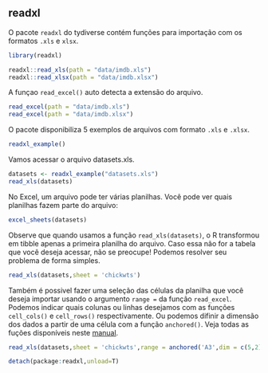 ## readxl

O pacote `readxl` do tydiverse contém funções para importação com os formatos `.xls` e `xlsx`.

```r
library(readxl)
```


```r
readxl::read_xls(path = "data/imdb.xls")
readxl::read_xlsx(path = "data/imdb.xlsx")
```

A funçao `read_excel()` auto detecta a extensão do arquivo.

```r
read_excel(path = "data/imdb.xls")
read_excel(path = "data/imdb.xlsx")
```

O pacote disponibiliza 5 exemplos de arquivos com formato `.xls` e `.xlsx`.

```r
readxl_example()
```
Vamos acessar o arquivo datasets.xls.
```r
datasets <- readxl_example("datasets.xls")
read_xls(datasets)
```

No Excel, um arquivo pode ter várias planilhas. Você pode ver quais planilhas fazem parte do arquivo:
```r
excel_sheets(datasets)
```

Observe que quando usamos a função `read_xls(datasets)`, o R transformou em tibble apenas a primeira planilha do arquivo. Caso essa não for a tabela que você deseja acessar, não se preocupe! Podemos resolver seu problema de forma simples.

```r
read_xls(datasets,sheet = 'chickwts')
```

Também é possivel fazer uma seleção das células da planilha que você deseja importar usando o argumento `range = ` da função `read_excel`. Podemos indicar quais colunas ou linhas desejamos com as funções `cell_cols()` e `cell_rows()` respectivamente. Ou podemos difinir a dimensão dos dados a partir de uma célula com a função `anchored()`. Veja todas as fuções disponíveis neste [manual](https://cran.r-project.org/web/packages/cellranger/cellranger.pdf).

```r
read_xls(datasets,sheet = 'chickwts',range = anchored('A3',dim = c(5,2)),col_names = F)
```
```r
detach(package:readxl,unload=T)
```

